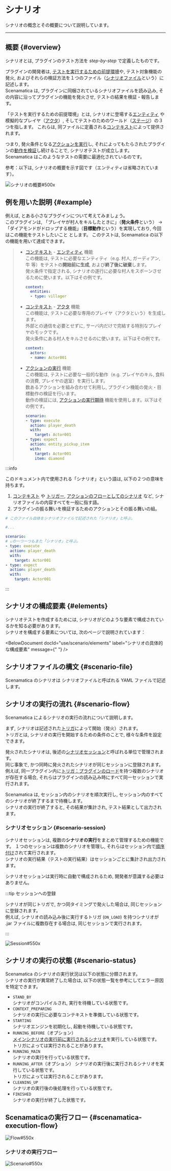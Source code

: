 
# シナリオ

シナリオの概念とその概要について説明しています。

---

## 概要 {#overview}

シナリオとは, プラグインのテスト方法を *step-by-step* で定義したものです。

プラグインの開発者は, <ins>テストを実行するための前提環境</ins>や, テスト対象機能の発火, およびそれらの検証方法を１つのファイル（[シナリオファイル](/docs/use/scenario/scenario-file)という）に記述します。  
Scenamatica は, プラグインに同梱されているシナリオファイルを読み込み, その内容に沿ってプラグインの機能を発火させ, テストの結果を検証・報告します。

「テストを実行するための前提環境」とは, シナリオに登場する[エンティティ](/docs/use/scenario/elements#entity)
や模擬的なプレイヤ（[アクタ](/docs/use/scenario/elements#actor)）, そしてテストのためのワールド（[ステージ](/docs/use/scenario/elements#stage)）の３つを指します。
これらは, 同ファイルに定義される[コンテキスト](/docs/use/scenario/elements#context)によって提供されます。  

つまり, 発火条件となる[アクションを実行](/docs/use/scenario/elements#scenario-type-action-execution)し, それによってもたらされたプラグインの[動作を検証](/docs/use/scenario/elements#scenario-type-action-execution-expect)し続けることで, シナリオテストが成立します。  
Scenamatica はこのようなテストの需要に最適化されているのです。

参考：以下は, シナリオの概要を示す図です（エンティティは省略されています）。

![シナリオの概要#500x](../../images/scenario/scenario.svg)

## 例を用いた説明 {#example}

例えば, とある小さなプラグインについて考えてみましょう。   
このプラグインは, 「プレイヤが村人をキルしたときに」（**発火条件**という） 
-> 「ダイアモンドがドロップする機能」（**目標動作**という）を実現しており, 今回はこの機能をテストしたいこと とします。
このテストは, Scenamatica の以下の機能を用いて達成できます。

> * [コンテキスト](/docs/use/scenario/elements#context) - [エンティティ](/docs/use/scenario/elements#entity) 機能  
>   この機能は, テストに必要なエンティティ（e.g. 村人, ガーディアン, 牛 等）をテストの**開始前に生成**, および**終了後に破棄**します。  
>   発火条件で指定される, シナリオの遂行に必要な村人をスポーンさせるために使います。以下はその例です。
>   ```yaml
>   context:
>     entities:
>     - type: villager
>   ```
> * [コンテキスト](/docs/use/scenario/elements#context) - [アクタ](/docs/use/scenario/elements#actor) 機能  
>   この機能は, テストに必要な専用のプレイヤ（アクタという）を生成します。  
>   外部との通信を必要とせずに, サーバ内だけで完結する特別なプレイヤのモックです。  
>   発火条件にある村人をキルさせるのに使います。以下はその例です。
>   ```yaml
>   context:
>     actors:
>     - name: Actor001
>   ```
> * [アクションの実行](/docs/use/scenario/elements#scenario-type-action-execution) 機能  
>   この機能は, テストに必要な一般的な動作（e.g. プレイヤのキル, 食料の消費, プレイヤの退室）を実行します。  
>   数あるアクションを組み合わせて利用し, プラグイン機能の発火・目標動作の検証を行います。  
>   動作の検証には, [アクションの実行期待](/docs/use/scenario/elements#scenario-type-action-execution-expect) 機能を使用します。以下はその例です。
>   ```yaml
>   scenario:
>   - type: execute
>     action: player_death
>     with:
>       target: Actor001
>   - type: expect
>     action: entity_pickup_item
>     with:
>       target: Actor001
>       item: diamond
>   ```

:::info

このドキュメント内で使用される「シナリオ」という語は, 以下の２つの意味を持ちます。

1. [コンテキスト](/docs/use/scenario/elements#context) や [トリガー](/docs/use/scenario/elements#trigger), 
[アクションのフローとしてのシナリオ](/docs/use/scenario/elements#scenario) など, シナリオファイルの内容すべてを一般に指す語。
2. プラグインの振る舞いを検証するためのアクションとその振る舞いの組。

```yaml showLineNumbers
# このファイル自体をシナリオファイルで記述された「シナリオ」と呼ぶ。

#...

scenario:
# ↓の一つ一つもまた「シナリオ」と呼ぶ。
- type: execute
  action: player_death
  with:
    target: Actor001 
- type: expect
  action: player_death
  with:
    target: Actor001 
```
:::

## シナリオの構成要素 {#elements}

シナリオテストを作成するためには, シナリオがどのような要素で構成されているかを知る必要があります。  
シナリオを構成する要素については, 次のページで説明されています：

<BelowDocument docId="use/scenario/elements"
               label="シナリオの具体的な構成要素"
               message={" "}
/>

## シナリオファイルの構文 {#scenario-file}

Scenamatica のシナリオは シナリオファイルと呼ばれる YAML ファイルで記述します。  

<BelowDocument docId="use/scenario/scenario-file"
               label="シナリオファイル"
               message="シナリオファイルの構文については, 以下のページを参照してください。" />

## シナリオの実行の流れ {#scenario-flow}

Scenamatica によるシナリオの実行の流れについて説明します。  

まず, シナリオは記述された[トリガ](/docs/use/scenario/elements#trigger)によって開始（発火）されます。  
トリガとは, シナリオの実行を開始するための条件のことで, 様々な条件を設定できます。

発火されたシナリオは, 後述の[シナリオセッション](#scenario-session)と呼ばれる単位で管理されます。  
同じ事象で, かつ同時に発火されたシナリオが同じセッションに登録されます。
例えば, 同一プラグイン内に[トリガ：プラグインのロード](/docs/use/scenario/trigger#triggers-on-load)を持つ複数のシナリオが存在する場合,
それらはプラグインの読み込み時にすべて同一セッションで実行されます。

Scenamatica は, セッション内のシナリオを順次実行し, セッション内のすべてのシナリオが終了するまで待機します。  
シナリオの実行が終了すると, その結果が集計され, テスト結果として出力されます。

### シナリオセッション {#scenario-session}

シナリオセッションは, 複数の**シナリオの実行**をまとめて管理するための機能です。
１つのセッションは複数のシナリオを管理し, それらはセッション内で[順序付け](/docs/use/scenario/elements#order)されて実行されます。  
シナリオの実行結果（テストの実行結果）はセッションごとに集計され出力されます。

シナリオセッションは実行時に自動で構成されるため, 開発者が意識する必要はありません。

:::tip セッションへの登録

シナリオが同じトリガで, かつ同タイミングで発火した場合は, 同じセッションに登録されます。  
例えば,  シナリオの読み込み後に実行するトリガ (`ON_LOAD`) を持つシナリオが .jar ファイルに複数存在する場合は, 同じセッションで実行されます。

:::

![Session#550x](images/scenario-session.svg)

## シナリオの実行の状態 {#scenario-status}

Scenamatica のシナリオの実行状況は以下の状態に分類されます。  
シナリオの実行が異常終了した場合は, 以下の状態一覧を参考にしてエラー原因を特定できます。

+ `STAND_BY`  
  シナリオがコンパイルされ, 実行を待機している状態です。
+ `CONTEXT_PREPARING`  
  シナリオの実行に必要なコンテキストを準備している状態です。
+ `STARTING`  
  シナリオエンジンを初期化し, 起動を待機している状態です。
+ `RUNNING_BEFORE`（オプション）  
  [メインシナリオの実行前に実行されるシナリオ](/docs/use/scenario/elements#scenario)を実行している状態です。  
  トリガによっては実行されることがあります。
+ `RUNNING_MAIN`  
  シナリオの実行を行っている状態です。
+ `RUNNING_AFTER`（オプション）
  シナリオの実行後に実行されるシナリオを実行している状態です。  
  トリガによっては実行されることがあります。
+ `CLEANING_UP`  
  シナリオの実行後の後処理を行っている状態です。
+ `FINISHED`  
  シナリオの実行が終了した状態です。


## Scenamaticaの実行フロー {#scenamatica-execution-flow}

![Flow#550x](images/scenamatica-flow.svg)

### シナリオの実行フロー

![Scenario#550x](images/scenario.svg)
